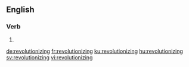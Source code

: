 ==English==

===Verb===
{{head|en|present participle}}

# {{present participle of|revolutionize|lang=en|nocat=1}}

[[de:revolutionizing]]
[[fr:revolutionizing]]
[[ku:revolutionizing]]
[[hu:revolutionizing]]
[[sv:revolutionizing]]
[[vi:revolutionizing]]